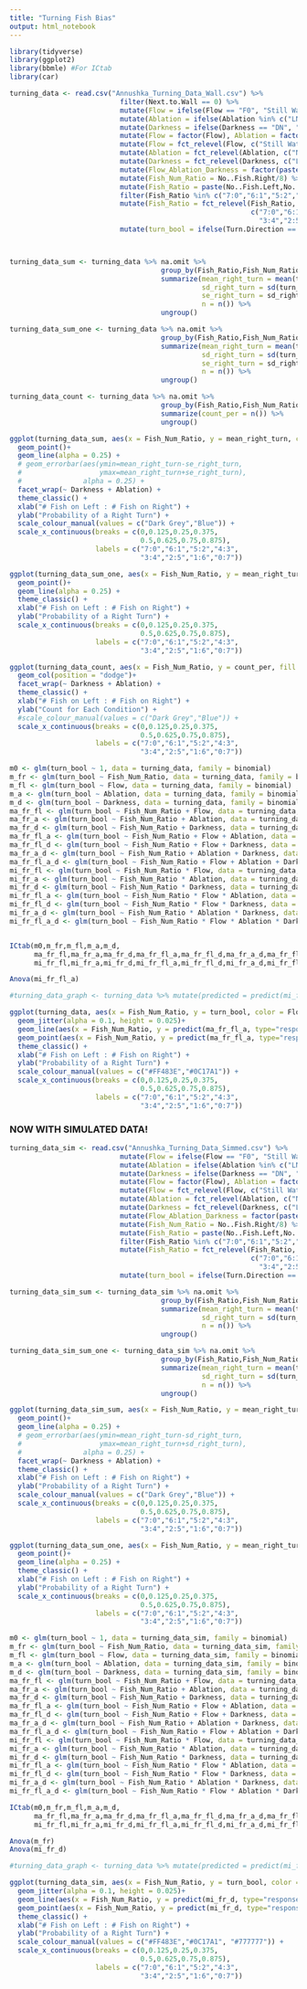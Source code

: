 ```yaml
---
title: "Turning Fish Bias"
output: html_notebook
---
```


```r
library(tidyverse)
library(ggplot2)
library(bbmle) #For ICtab
library(car)
```

```r
turning_data <- read.csv("Annushka_Turning_Data_Wall.csv") %>%
                           filter(Next.to.Wall == 0) %>%
                           mutate(Flow = ifelse(Flow == "F0", "Still Water", "Flowing Water (2 BL/s)")) %>%
                           mutate(Ablation = ifelse(Ablation %in% c("LN","TN"), "No Ablation", "Ablated")) %>%
                           mutate(Darkness = ifelse(Darkness == "DN", "Light", "Dark")) %>%
                           mutate(Flow = factor(Flow), Ablation = factor(Ablation), Darkness = factor(Darkness)) %>%
                           mutate(Flow = fct_relevel(Flow, c("Still Water","Flowing Water (2 BL/s)"))) %>%
                           mutate(Ablation = fct_relevel(Ablation, c("No Ablation","Ablated"))) %>%
                           mutate(Darkness = fct_relevel(Darkness, c("Light","Dark"))) %>%
                           mutate(Flow_Ablation_Darkness = factor(paste(Flow,Ablation,Darkness,sep=", "))) %>%
                           mutate(Fish_Num_Ratio = No..Fish.Right/8) %>%
                           mutate(Fish_Ratio = paste(No..Fish.Left,No..Fish.Right,sep=":")) %>%
                           filter(Fish_Ratio %in% c("7:0","6:1","5:2","4:3","3:4","2:5","1:6","0:7")) %>%
                           mutate(Fish_Ratio = fct_relevel(Fish_Ratio,
                                                           c("7:0","6:1","5:2","4:3",
                                                             "3:4","2:5","1:6","0:7"))) %>%
                           mutate(turn_bool = ifelse(Turn.Direction == "right",1,0))



turning_data_sum <- turning_data %>% na.omit %>%
                                     group_by(Fish_Ratio,Fish_Num_Ratio,Flow,Ablation,Darkness,Flow_Ablation_Darkness) %>%
                                     summarize(mean_right_turn = mean(turn_bool),
                                               sd_right_turn = sd(turn_bool),
                                               se_right_turn = sd_right_turn/sqrt(n()),
                                               n = n()) %>%
                                     ungroup()

turning_data_sum_one <- turning_data %>% na.omit %>%
                                     group_by(Fish_Ratio,Fish_Num_Ratio) %>%
                                     summarize(mean_right_turn = mean(turn_bool),
                                               sd_right_turn = sd(turn_bool),
                                               se_right_turn = sd_right_turn/sqrt(n()),
                                               n = n()) %>%
                                     ungroup()

turning_data_count <- turning_data %>% na.omit %>%
                                     group_by(Fish_Ratio,Fish_Num_Ratio,Flow,Ablation,Darkness,Flow_Ablation_Darkness) %>%
                                     summarize(count_per = n()) %>%
                                     ungroup()
```

```r
ggplot(turning_data_sum, aes(x = Fish_Num_Ratio, y = mean_right_turn, color = Flow))+
  geom_point()+
  geom_line(alpha = 0.25) +
  # geom_errorbar(aes(ymin=mean_right_turn-se_right_turn,
  #                   ymax=mean_right_turn+se_right_turn),
  #               alpha = 0.25) +
  facet_wrap(~ Darkness + Ablation) +
  theme_classic() +
  xlab("# Fish on Left : # Fish on Right") +
  ylab("Probability of a Right Turn") +
  scale_colour_manual(values = c("Dark Grey","Blue")) +
  scale_x_continuous(breaks = c(0,0.125,0.25,0.375,
                                0.5,0.625,0.75,0.875),
                     labels = c("7:0","6:1","5:2","4:3",
                                "3:4","2:5","1:6","0:7"))

ggplot(turning_data_sum_one, aes(x = Fish_Num_Ratio, y = mean_right_turn))+
  geom_point()+
  geom_line(alpha = 0.25) +
  theme_classic() +
  xlab("# Fish on Left : # Fish on Right") +
  ylab("Probability of a Right Turn") +
  scale_x_continuous(breaks = c(0,0.125,0.25,0.375,
                                0.5,0.625,0.75,0.875),
                     labels = c("7:0","6:1","5:2","4:3",
                                "3:4","2:5","1:6","0:7"))

ggplot(turning_data_count, aes(x = Fish_Num_Ratio, y = count_per, fill = Flow))+
  geom_col(position = "dodge")+
  facet_wrap(~ Darkness + Ablation) +
  theme_classic() +
  xlab("# Fish on Left : # Fish on Right") +
  ylab("Count for Each Condition") +
  #scale_colour_manual(values = c("Dark Grey","Blue")) +
  scale_x_continuous(breaks = c(0,0.125,0.25,0.375,
                                0.5,0.625,0.75,0.875),
                     labels = c("7:0","6:1","5:2","4:3",
                                "3:4","2:5","1:6","0:7"))
```

```r
m0 <- glm(turn_bool ~ 1, data = turning_data, family = binomial)
m_fr <- glm(turn_bool ~ Fish_Num_Ratio, data = turning_data, family = binomial)
m_fl <- glm(turn_bool ~ Flow, data = turning_data, family = binomial)
m_a <- glm(turn_bool ~ Ablation, data = turning_data, family = binomial)
m_d <- glm(turn_bool ~ Darkness, data = turning_data, family = binomial)
ma_fr_fl <- glm(turn_bool ~ Fish_Num_Ratio + Flow, data = turning_data, family = binomial)
ma_fr_a <- glm(turn_bool ~ Fish_Num_Ratio + Ablation, data = turning_data, family = binomial)
ma_fr_d <- glm(turn_bool ~ Fish_Num_Ratio + Darkness, data = turning_data, family = binomial)
ma_fr_fl_a <- glm(turn_bool ~ Fish_Num_Ratio + Flow + Ablation, data = turning_data, family = binomial)
ma_fr_fl_d <- glm(turn_bool ~ Fish_Num_Ratio + Flow + Darkness, data = turning_data, family = binomial)
ma_fr_a_d <- glm(turn_bool ~ Fish_Num_Ratio + Ablation + Darkness, data = turning_data, family = binomial)
ma_fr_fl_a_d <- glm(turn_bool ~ Fish_Num_Ratio + Flow + Ablation + Darkness, data = turning_data, family = binomial)
mi_fr_fl <- glm(turn_bool ~ Fish_Num_Ratio * Flow, data = turning_data, family = binomial)
mi_fr_a <- glm(turn_bool ~ Fish_Num_Ratio * Ablation, data = turning_data, family = binomial)
mi_fr_d <- glm(turn_bool ~ Fish_Num_Ratio * Darkness, data = turning_data, family = binomial)
mi_fr_fl_a <- glm(turn_bool ~ Fish_Num_Ratio * Flow * Ablation, data = turning_data, family = binomial)
mi_fr_fl_d <- glm(turn_bool ~ Fish_Num_Ratio * Flow * Darkness, data = turning_data, family = binomial)
mi_fr_a_d <- glm(turn_bool ~ Fish_Num_Ratio * Ablation * Darkness, data = turning_data, family = binomial)
mi_fr_fl_a_d <- glm(turn_bool ~ Fish_Num_Ratio * Flow * Ablation * Darkness, data = turning_data, family = binomial)


ICtab(m0,m_fr,m_fl,m_a,m_d,
      ma_fr_fl,ma_fr_a,ma_fr_d,ma_fr_fl_a,ma_fr_fl_d,ma_fr_a_d,ma_fr_fl_a_d,
      mi_fr_fl,mi_fr_a,mi_fr_d,mi_fr_fl_a,mi_fr_fl_d,mi_fr_a_d,mi_fr_fl_a_d)

Anova(mi_fr_fl_a)

```

```r

#turning_data_graph <- turning_data %>% mutate(predicted = predict(mi_fr_d, newdata=turning_data, type="response"))

ggplot(turning_data, aes(x = Fish_Num_Ratio, y = turn_bool, color = Flow))+
  geom_jitter(alpha = 0.1, height = 0.025)+
  geom_line(aes(x = Fish_Num_Ratio, y = predict(ma_fr_fl_a, type="response"), color = Flow, shape = Ablation)) +
  geom_point(aes(x = Fish_Num_Ratio, y = predict(ma_fr_fl_a, type="response"), color = Flow, shape = Ablation)) +
  theme_classic() +
  xlab("# Fish on Left : # Fish on Right") +
  ylab("Probability of a Right Turn") +
  scale_colour_manual(values = c("#FF483E","#0C17A1")) +
  scale_x_continuous(breaks = c(0,0.125,0.25,0.375,
                                0.5,0.625,0.75,0.875),
                     labels = c("7:0","6:1","5:2","4:3",
                                "3:4","2:5","1:6","0:7"))


```

### NOW WITH SIMULATED DATA!

```r
turning_data_sim <- read.csv("Annushka_Turning_Data_Simmed.csv") %>% 
                           mutate(Flow = ifelse(Flow == "F0", "Still Water", "Flowing Water (2 BL/s)")) %>%
                           mutate(Ablation = ifelse(Ablation %in% c("LN","TN"), "No Ablation", ifelse(Ablation == "LY","Ablated",Ablation))) %>%
                           mutate(Darkness = ifelse(Darkness == "DN", "Light", ifelse(Darkness == "DY", "Dark", Darkness))) %>%
                           mutate(Flow = factor(Flow), Ablation = factor(Ablation), Darkness = factor(Darkness)) %>%
                           mutate(Flow = fct_relevel(Flow, c("Still Water","Flowing Water (2 BL/s)"))) %>%
                           mutate(Ablation = fct_relevel(Ablation, c("No Ablation","Ablated","Simulated"))) %>%
                           mutate(Darkness = fct_relevel(Darkness, c("Light","Dark","Simulated"))) %>%
                           mutate(Flow_Ablation_Darkness = factor(paste(Flow,Ablation,Darkness,sep=", "))) %>%
                           mutate(Fish_Num_Ratio = No..Fish.Right/8) %>%
                           mutate(Fish_Ratio = paste(No..Fish.Left,No..Fish.Right,sep=":")) %>%
                           filter(Fish_Ratio %in% c("7:0","6:1","5:2","4:3","3:4","2:5","1:6","0:7")) %>%
                           mutate(Fish_Ratio = fct_relevel(Fish_Ratio,
                                                           c("7:0","6:1","5:2","4:3",
                                                             "3:4","2:5","1:6","0:7"))) %>%
                           mutate(turn_bool = ifelse(Turn.Direction == "right",1,0))

turning_data_sim_sum <- turning_data_sim %>% na.omit %>%
                                     group_by(Fish_Ratio,Fish_Num_Ratio,Flow,Ablation,Darkness,Flow_Ablation_Darkness) %>%
                                     summarize(mean_right_turn = mean(turn_bool),
                                               sd_right_turn = sd(turn_bool),
                                               n = n()) %>%
                                     ungroup()

turning_data_sim_sum_one <- turning_data_sim %>% na.omit %>%
                                     group_by(Fish_Ratio,Fish_Num_Ratio) %>%
                                     summarize(mean_right_turn = mean(turn_bool),
                                               sd_right_turn = sd(turn_bool),
                                               n = n()) %>%
                                     ungroup()
```

```r
ggplot(turning_data_sim_sum, aes(x = Fish_Num_Ratio, y = mean_right_turn, color = Flow))+
  geom_point()+
  geom_line(alpha = 0.25) +
  # geom_errorbar(aes(ymin=mean_right_turn-sd_right_turn,
  #                   ymax=mean_right_turn+sd_right_turn),
  #               alpha = 0.25) +
  facet_wrap(~ Darkness + Ablation) +
  theme_classic() +
  xlab("# Fish on Left : # Fish on Right") +
  ylab("Probability of a Right Turn") +
  scale_colour_manual(values = c("Dark Grey","Blue")) +
  scale_x_continuous(breaks = c(0,0.125,0.25,0.375,
                                0.5,0.625,0.75,0.875),
                     labels = c("7:0","6:1","5:2","4:3",
                                "3:4","2:5","1:6","0:7"))

ggplot(turning_data_sum_one, aes(x = Fish_Num_Ratio, y = mean_right_turn))+
  geom_point()+
  geom_line(alpha = 0.25) +
  theme_classic() +
  xlab("# Fish on Left : # Fish on Right") +
  ylab("Probability of a Right Turn") +
  scale_x_continuous(breaks = c(0,0.125,0.25,0.375,
                                0.5,0.625,0.75,0.875),
                     labels = c("7:0","6:1","5:2","4:3",
                                "3:4","2:5","1:6","0:7"))
```

```r
m0 <- glm(turn_bool ~ 1, data = turning_data_sim, family = binomial)
m_fr <- glm(turn_bool ~ Fish_Num_Ratio, data = turning_data_sim, family = binomial)
m_fl <- glm(turn_bool ~ Flow, data = turning_data_sim, family = binomial)
m_a <- glm(turn_bool ~ Ablation, data = turning_data_sim, family = binomial)
m_d <- glm(turn_bool ~ Darkness, data = turning_data_sim, family = binomial)
ma_fr_fl <- glm(turn_bool ~ Fish_Num_Ratio + Flow, data = turning_data_sim, family = binomial)
ma_fr_a <- glm(turn_bool ~ Fish_Num_Ratio + Ablation, data = turning_data_sim, family = binomial)
ma_fr_d <- glm(turn_bool ~ Fish_Num_Ratio + Darkness, data = turning_data_sim, family = binomial)
ma_fr_fl_a <- glm(turn_bool ~ Fish_Num_Ratio + Flow + Ablation, data = turning_data_sim, family = binomial)
ma_fr_fl_d <- glm(turn_bool ~ Fish_Num_Ratio + Flow + Darkness, data = turning_data_sim, family = binomial)
ma_fr_a_d <- glm(turn_bool ~ Fish_Num_Ratio + Ablation + Darkness, data = turning_data_sim, family = binomial)
ma_fr_fl_a_d <- glm(turn_bool ~ Fish_Num_Ratio + Flow + Ablation + Darkness, data = turning_data_sim, family = binomial)
mi_fr_fl <- glm(turn_bool ~ Fish_Num_Ratio * Flow, data = turning_data_sim, family = binomial)
mi_fr_a <- glm(turn_bool ~ Fish_Num_Ratio * Ablation, data = turning_data_sim, family = binomial)
mi_fr_d <- glm(turn_bool ~ Fish_Num_Ratio * Darkness, data = turning_data_sim, family = binomial)
mi_fr_fl_a <- glm(turn_bool ~ Fish_Num_Ratio * Flow * Ablation, data = turning_data_sim, family = binomial)
mi_fr_fl_d <- glm(turn_bool ~ Fish_Num_Ratio * Flow * Darkness, data = turning_data_sim, family = binomial)
mi_fr_a_d <- glm(turn_bool ~ Fish_Num_Ratio * Ablation * Darkness, data = turning_data_sim, family = binomial)
mi_fr_fl_a_d <- glm(turn_bool ~ Fish_Num_Ratio * Flow * Ablation * Darkness, data = turning_data_sim, family = binomial)

ICtab(m0,m_fr,m_fl,m_a,m_d,
      ma_fr_fl,ma_fr_a,ma_fr_d,ma_fr_fl_a,ma_fr_fl_d,ma_fr_a_d,ma_fr_fl_a_d,
      mi_fr_fl,mi_fr_a,mi_fr_d,mi_fr_fl_a,mi_fr_fl_d,mi_fr_a_d,mi_fr_fl_a_d)

Anova(m_fr)
Anova(mi_fr_d)

```

```r

#turning_data_graph <- turning_data %>% mutate(predicted = predict(mi_fr_d, newdata=turning_data, type="response"))

ggplot(turning_data_sim, aes(x = Fish_Num_Ratio, y = turn_bool, color = Darkness))+
  geom_jitter(alpha = 0.1, height = 0.025)+
  geom_line(aes(x = Fish_Num_Ratio, y = predict(mi_fr_d, type="response"), color = Darkness)) +
  geom_point(aes(x = Fish_Num_Ratio, y = predict(mi_fr_d, type="response"), color = Darkness)) +
  theme_classic() +
  xlab("# Fish on Left : # Fish on Right") +
  ylab("Probability of a Right Turn") +
  scale_colour_manual(values = c("#FF483E","#0C17A1", "#777777")) +
  scale_x_continuous(breaks = c(0,0.125,0.25,0.375,
                                0.5,0.625,0.75,0.875),
                     labels = c("7:0","6:1","5:2","4:3",
                                "3:4","2:5","1:6","0:7"))


```
